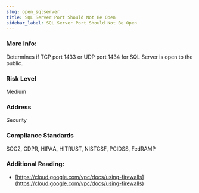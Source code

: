 ```yaml
---
slug: open_sqlserver
title: SQL Server Port Should Not Be Open
sidebar_label: SQL Server Port Should Not Be Open
---
```


### More Info:

Determines if TCP port 1433 or UDP port 1434 for SQL Server is open to the public.

### Risk Level

Medium

### Address

Security

### Compliance Standards

SOC2, GDPR, HIPAA, HITRUST, NISTCSF, PCIDSS, FedRAMP

### Additional Reading:

- [https://cloud.google.com/vpc/docs/using-firewalls](https://cloud.google.com/vpc/docs/using-firewalls) 

